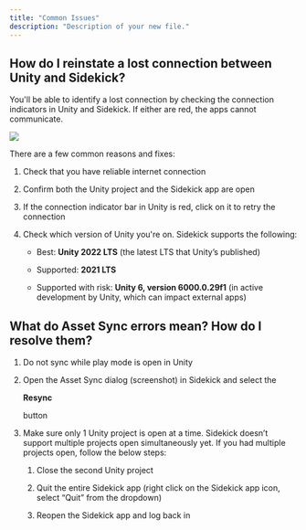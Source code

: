 ```yaml
---
title: "Common Issues"
description: "Description of your new file."
---
```


## How do I reinstate a lost connection between Unity and Sidekick?

You'll be able to identify a lost connection by checking the connection indicators in Unity and Sidekick. If either are red, the apps cannot communicate.&#x20;

![](/images/unity-bezi-connection.png)

There are a few common reasons and fixes:&#x20;

1. Check that you have reliable internet connection

2. Confirm both the Unity project and the Sidekick app are open

3. If the connection indicator bar in Unity is red, click on it to retry the connection

4. Check which version of Unity you're on. Sidekick supports the following:

   * Best: **Unity 2022 LTS** (the latest LTS that Unity’s published)

   * Supported: **2021 LTS**

   * Supported with risk: **Unity 6, version 6000.0.29f1** (in active development by Unity, which can impact external apps)

## What do Asset Sync errors mean? How do I resolve them?

1. Do not sync while play mode is open in Unity

2. Open the Asset Sync dialog (screenshot) in Sidekick and select the

   **Resync**

   button

3. Make sure only 1 Unity project is open at a time. Sidekick doesn’t support multiple projects open simultaneously yet. If you had multiple projects open, follow the below steps:

   1. Close the second Unity project

   2. Quit the entire Sidekick app (right click on the Sidekick app icon, select “Quit” from the dropdown)

   3. Reopen the Sidekick app and log back in